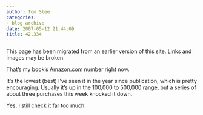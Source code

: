 ```yaml
---
author: Tom Slee
categories:
- blog archive
date: 2007-05-12 21:44:09
title: 42,334
---
```


::: {.callout-note}

This page has been migrated from an earlier version of this site. 
Links and images may be broken.

:::



				

That's my book's [Amazon.com](http://www.amazon.com/No-one-Makes-You-Shop-Wal-Mart/dp/189707106X) number right now.




It's the lowest (best) I've seen it in the year since publication, which is pretty encouraging. Usually it's up in the 100,000 to 500,000 range, but a series of about three purchases this week knocked it down.




Yes, I still check it far too much.


		

